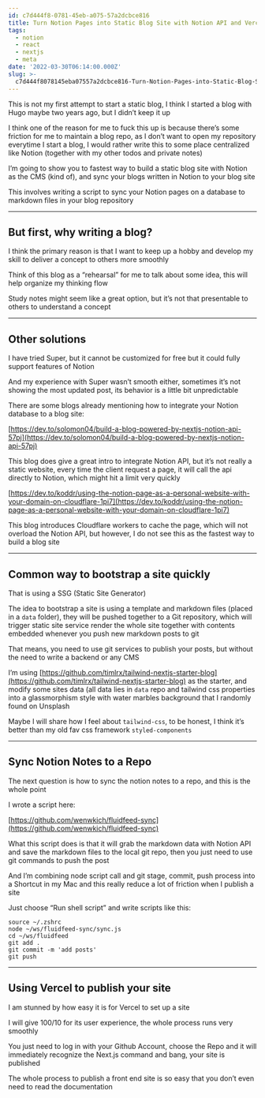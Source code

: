 ```yaml
---
id: c7d444f8-0781-45eb-a075-57a2dcbce816
title: Turn Notion Pages into Static Blog Site with Notion API and Vercel
tags:
  - notion
  - react
  - nextjs
  - meta
date: '2022-03-30T06:14:00.000Z'
slug: >-
  c7d444f8078145eba07557a2dcbce816-Turn-Notion-Pages-into-Static-Blog-Site-with-Notion-API-and-Vercel
---
```


This is not my first attempt to start a static blog, I think I started a blog with Hugo maybe two years ago, but I didn’t keep it up

I think one of the reason for me to fuck this up is because there’s some friction for me to maintain a blog repo, as I don’t want to open my repository everytime I start a blog, I would rather write this to some place centralized like Notion (together with my other todos and private notes)

I’m going to show you to fastest way to build a static blog site with Notion as the CMS (kind of), and sync your blogs written in Notion to your blog site

This involves writing a script to sync your Notion pages on a database to markdown files in your blog repository

---

## But first, why writing a blog?

I think the primary reason is that I want to keep up a hobby and develop my skill to deliver a concept to others more smoothly

Think of this blog as a “rehearsal” for me to talk about some idea, this will help organize my thinking flow

Study notes might seem like a great option, but it’s not that presentable to others to understand a concept

---

## Other solutions

I have tried Super, but it cannot be customized for free but it could fully support features of Notion

And my experience with Super wasn’t smooth either, sometimes it’s not showing the most updated post, its behavior is a little bit unpredictable

There are some blogs already mentioning how to integrate your Notion database to a blog site:

[https://dev.to/solomon04/build-a-blog-powered-by-nextjs-notion-api-57pj](https://dev.to/solomon04/build-a-blog-powered-by-nextjs-notion-api-57pj)

This blog does give a great intro to integrate Notion API, but it’s not really a static website, every time the client request a page, it will call the api directly to Notion, which might hit a limit very quickly

[https://dev.to/koddr/using-the-notion-page-as-a-personal-website-with-your-domain-on-cloudflare-1pi7](https://dev.to/koddr/using-the-notion-page-as-a-personal-website-with-your-domain-on-cloudflare-1pi7)

This blog introduces Cloudflare workers to cache the page, which will not overload the Notion API, but however, I do not see this as the fastest way to build a blog site

---

## Common way to bootstrap a site quickly

That is using a SSG (Static Site Generator)

The idea to bootstrap a site is using a template and markdown files (placed in a `data` folder), they will be pushed together to a Git repository, which will trigger static site service render the whole site together with contents embedded whenever you push new markdown posts to git

That means, you need to use git services to publish your posts, but without the need to write a backend or any CMS

I’m using [https://github.com/timlrx/tailwind-nextjs-starter-blog](https://github.com/timlrx/tailwind-nextjs-starter-blog) as the starter, and modify some sites data (all data lies in `data` repo and tailwind css properties into a glassmorphism style with water marbles background that I randomly found on Unsplash

Maybe I will share how I feel about `tailwind-css`, to be honest, I think it’s better than my old fav css framework `styled-components`

---

## Sync Notion Notes to a Repo

The next question is how to sync the notion notes to a repo, and this is the whole point

I wrote a script here:

[https://github.com/wenwkich/fluidfeed-sync](https://github.com/wenwkich/fluidfeed-sync)

What this script does is that it will grab the markdown data with Notion API and save the markdown files to the local git repo, then you just need to use git commands to push the post

And I’m combining node script call and git stage, commit, push process into a Shortcut in my Mac and this really reduce a lot of friction when I publish a site

Just choose “Run shell script” and write scripts like this:

```shell
source ~/.zshrc
node ~/ws/fluidfeed-sync/sync.js
cd ~/ws/fluidfeed
git add .
git commit -m 'add posts'
git push
```

---

## Using Vercel to publish your site

I am stunned by how easy it is for Vercel to set up a site

I will give 100/10 for its user experience, the whole process runs very smoothly

You just need to log in with your Github Account, choose the Repo and it will immediately recognize the Next.js command and bang, your site is published

The whole process to publish a front end site is so easy that you don’t even need to read the documentation
